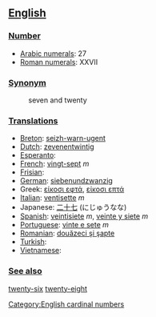 == [[English]] ==

=== [[Number]] ===

*[[w:Arabic Numerals|Arabic numerals]]: 27
*[[w:Roman numerals|Roman numerals]]: XXVII

=== [[Synonym]] ===
:seven and twenty

=== [[Translations]] ===

*[[Breton]]: [[seizh-warn-ugent]]
*[[Dutch]]: [[zevenentwintig]]
*[[Esperanto]]:
*[[French]]: [[vingt-sept]] ''m''
*[[Frisian]]:
*[[German]]: [[siebenundzwanzig]]
*Greek: [[είκοσι εφτά]], [[είκοσι επτά]]
*[[Italian]]: [[ventisette]] ''m''
*Japanese: [[二十七]] (にじゅうなな)
*[[Spanish]]: [[veintisiete]] ''m'', [[veinte y siete]] ''m''
*[[Portuguese]]: [[vinte e sete]] ''m''
*[[Romanian]]: [[douăzeci şi şapte]]
*[[Turkish]]:
*[[Vietnamese]]:

=== [[See also]] ===

[[twenty-six]] [[twenty-eight]]

[[Category:English cardinal numbers]]